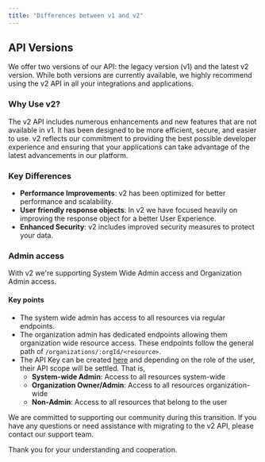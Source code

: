 ```yaml
---
title: "Differences between v1 and v2"
---
```


## API Versions
We offer two versions of our API: the legacy version (v1) and the latest v2 version. While both versions are currently available, we highly recommend using the v2 API in all your integrations and applications.

### Why Use v2?

The v2 API includes numerous enhancements and new features that are not available in v1. It has been designed to be more efficient, secure, and easier to use. v2 reflects our commitment to providing the best possible developer experience and ensuring that your applications can take advantage of the latest advancements in our platform.

### Key Differences

- **Performance Improvements**: v2 has been optimized for better performance and scalability.
- **User friendly response objects**: In v2 we have focused heavily on improving the response object for a better User Experience.
- **Enhanced Security**: v2 includes improved security measures to protect your data.

### Admin access

With v2 we're supporting System Wide Admin access and Organization Admin access.

#### Key points

- The system wide admin has access to all resources via regular endpoints.
- The organization admin has dedicated endpoints allowing them organization wide resource access. These endpoints follow the general path of `/organizations/:orgId/<resource>`.
- The API Key can be created [here](https://app.cal.com/settings/developer/api-keys) and depending on the role of the user, their API scope will be settled. That is,
    - **System-wide Admin**: Access to all resources system-wide
    - **Organization Owner/Admin**: Access to all resources organization-wide
    - **Non-Admin**: Access to all resources that belong to the user

We are committed to supporting our community during this transition. If you have any questions or need assistance with migrating to the v2 API, please contact our support team.

Thank you for your understanding and cooperation.
